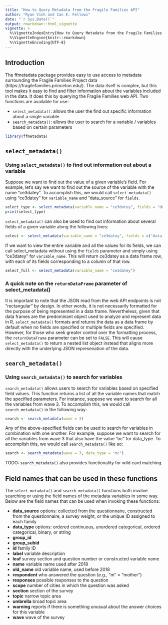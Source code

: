 ```yaml
---
title: "How to Query Metadata from the Fragile Families API"
author: "Ryan Vinh and Ian E. Fellows"
date: "`r Sys.Date()`"
output: rmarkdown::html_vignette
vignette: >
  %\VignetteIndexEntry{How to Query Metadata from the Fragile Families API}
  %\VignetteEngine{knitr::rmarkdown}
  %\VignetteEncoding{UTF-8}
---
```



## Introduction

The ffmetadata package provides easy to use access to metadata surrounding the Fragile Families Project data (https://fragilefamilies.princeton.edu/). The data itself is complex, but this tool makes it easy to find and filter information about the variables included in the data. It does this by querying the Fragile Families web API. Two functions are available for use:

* `select_metadata()`: allows the user the find out specific information about a single variable
* `search_metadata()`: allows the user to search for a variable / variables based on certain parameters

```r
library(ffmetadata)
```


## `select_metadata()`
### Using `select_metadata()` to find out information out about a variable

Suppose we want to find out the value of a given variable's field.  For example, let's say we want to find out the source of the variable with the name "ce3datey". To accomplish this, we would call `select_metadata()` using "ce3datey" for `variable_name` and "data_source" for `fields`.

```r
select_type <- select_metadata(variable_name = "ce3datey", fields = "data_source")
print(select_type)
```

`select_metadata()` can also be used to find out information about several fields of a given variable along the following lines:

```r
select <- select_metadata(variable_name = "ce3datey", fields = c("data_source", "data_type"))
```


If we want to view the entire variable and all the values for its fields, we can call select_metadata without using the `fields` parameter and simply using "ce3datey" for `variable_name`. This will return ce3datey as a data frame row, with each of its fields corresponding to a column of that row.

```r
select_full <- select_metadata(variable_name = "ce3datey")
```

### A quick note on the `returnDataFrame` parameter of select_metadata()
It is important to note that the JSON read from the web API endpoints is not "rectangular" by design. In other words, it is not necessarily formatted for the purpose of being represented in a data frame. Nevertheless, given that data frames are the predominant object used to analyze and represent data in R, `select_metadata()` formats and returns the data as a data frame by default when no fields are specified or multiple fields are specified. However, for those who seek greater control over the formatting process, the `returnDataFrame` parameter can be set to `FALSE`. This will cause `select_metadata()` to return a nested list object instead that aligns more directly with the underlying JSON represenation of the data.

## `search_metadata()`
### Using `search_metadata()` to search for variables

`search_metadata()` allows users to search for variables based on specified field values. This function returns a list of all the variable names that match the specified parameters.  For instance, suppose we want to search for all the variables from wave 3. To accomplish this, we would call `search_metadata()` in the following way:

```r
search <- search_metadata(wave = 3)
```

Any of the above-specified fields can be used to search for variables in combination with one another.  For example, suppose we want to search for all the variables from wave 3 that also have the value "oc" for data_type.  To accomplish this, we would call `search_metadata()` like so:

```r
search <- search_metadata(wave = 3, data_type = "oc")
```


TODO: `search_metadata()` also provides functionality for wild card matching.

## Field names that can be used in these functions

The `select_metadata()` and `search_metadata()` functions both involve searching or using the field names of the metadata variables in some way. Below are the field names that can be used when invoking these functions:
  
* **data_source** options: collected from the questionnaire, constructed from the questionnaire, a survey weight, or the unique ID assigned to each family
* **data_type** options: ordered continuous, unordered categorical, ordered categorical, binary, or string
* **group_id**
* **group_subid**
* **id** family ID
* **label** variable description
* **leaf** survey section and question number or constructed variable name
* **name** variable name used after 2018
* **old_name** old variable name, used before 2018
* **respondent** who answered the question (e.g., "m" = "mother")
* **responses** possible responses to the question
* **scope** number of cities in which the question was asked
* **section** section of the survey
* **topic** narrow topic area
* **umbrella** broad topic area 
* **warning** reports if there is something unusual about the answer choices for this variable
* **wave** wave of the survey 

